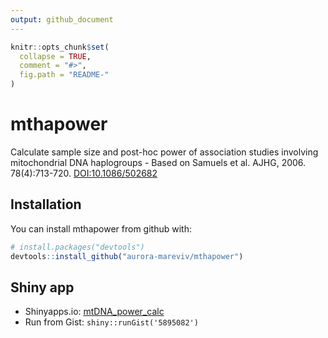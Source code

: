 ```yaml
---
output: github_document
---
```


<!-- README.md is generated from README.Rmd. Please edit that file -->

```r
knitr::opts_chunk$set(
  collapse = TRUE,
  comment = "#>",
  fig.path = "README-"
)
```

# mthapower

Calculate sample size and post-hoc power of association studies involving mitochondrial DNA haplogroups - Based on Samuels et al. AJHG, 2006. 78(4):713-720. [DOI:10.1086/502682](https://www.ncbi.nlm.nih.gov/pmc/PMC1424681)

## Installation

You can install mthapower from github with:

```r
# install.packages("devtools")
devtools::install_github("aurora-mareviv/mthapower")
```

## Shiny app
- Shinyapps.io: [mtDNA_power_calc](https://aurora.shinyapps.io/mtDNA_power_calc/)
- Run from Gist: `shiny::runGist('5895082')`


<!--## Example

This is a basic example which shows you how to solve a common problem:

```r
## basic example code
```

-->
